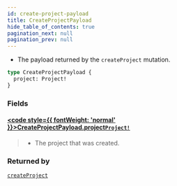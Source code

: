 ```yaml
---
id: create-project-payload
title: CreateProjectPayload
hide_table_of_contents: true
pagination_next: null
pagination_prev: null
---
```








* The payload returned by the `createProject` mutation.

```graphql
type CreateProjectPayload {
  project: Project!
}
```


### Fields

#### [<code style={{ fontWeight: 'normal' }}>CreateProjectPayload.<b>project</b></code>](#)<Bullet />[`Project!`](/api/objects/project) <Badge class="secondary" text="non-null"/> <Badge class="secondary" text="object"/>
> * The project that was created.
> 



### Returned by

[`createProject`](/api/mutations/create-project)  <Badge class="secondary" text="mutation"/>



